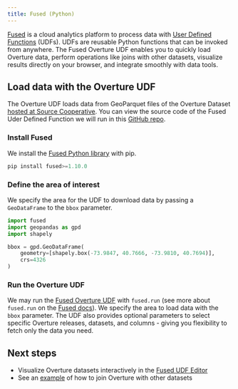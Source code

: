 ```yaml
---
title: Fused (Python)
---
```




[Fused](https://www.fused.io/) is a cloud analytics platform to process data with [User Defined Functions](https://docs.fused.io/core-concepts/write/) (UDFs). UDFs are reusable Python functions that can be invoked from anywhere. The Fused Overture UDF enables you to quickly load Overture data, perform operations like joins with other datasets, visualize results directly on your browser, and integrate smoothly with data tools.

## Load data with the Overture UDF

The Overture UDF loads data from GeoParquet files of the Overture Dataset [hosted at Source Cooperative](https://beta.source.coop/repositories/fused/overture/description/). You can view the source code of the Fused Uder Defined Function we will run in this [GitHub repo](https://github.com/fusedio/udfs/blob/main/public/Overture_Maps_Example/Overture_Maps_Example.py).


### Install Fused

We install the [Fused Python library](https://pypi.org/project/fused/) with pip. 

```python
pip install fused>=1.10.0
```

### Define the area of interest

We specify the area for the UDF to download data by passing a `GeoDataFrame` to the `bbox` parameter.

```python
import fused
import geopandas as gpd
import shapely

bbox = gpd.GeoDataFrame(
    geometry=[shapely.box(-73.9847, 40.7666, -73.9810, 40.7694)], 
    crs=4326
)
```

### Run the Overture UDF
We may run the [Fused Overture UDF](https://github.com/fusedio/udfs/blob/main/public/Overture_Maps_Example/Overture_Maps_Example.py) with `fused.run` (see more about `fused.run` on the [Fused docs](https://docs.fused.io/core-concepts/run/#fusedrun)). We specify the area to load data with the `bbox` parameter. The UDF also provides optional parameters to select specific Overture releases, datasets, and columns - giving you flexibility to fetch only the data you need.


<Tabs queryString="fused-run">
    <TabItem value="buildings" label="Buildings">
        <QueryBuilder query={`fused.run('UDF_Overture_Maps_Example', bbox=bbox, overture_type='building') `}></QueryBuilder>
    </TabItem>
    <TabItem value="water" label="Water">
        <QueryBuilder query={`fused.run('UDF_Overture_Maps_Example', bbox=bbox, overture_type='water')`}></QueryBuilder>
    </TabItem>
    <TabItem value="divisions" label="Divisions">
        <QueryBuilder query={`fused.run('UDF_Overture_Maps_Example', bbox=bbox, overture_type='division_boundary')
fused.run('UDF_Overture_Maps_Example', bbox=bbox, overture_type='division')
fused.run('UDF_Overture_Maps_Example', bbox=bbox, overture_type='division_area')`}></QueryBuilder>
    </TabItem>
    <TabItem value="segments-connectors" label="Segments & Connectors">
        <QueryBuilder query={`fused.run('UDF_Overture_Maps_Example', bbox=bbox, overture_type='segment')
fused.run('UDF_Overture_Maps_Example', bbox=bbox, overture_type='connector')`}></QueryBuilder>
    </TabItem>
    <TabItem value="landuse" label="Land Use">
        <QueryBuilder query={`fused.run('UDF_Overture_Maps_Example', bbox=bbox, overture_type='land_use')`}></QueryBuilder>
    </TabItem>
</Tabs>



## Next steps
- Visualize Overture datasets interactively in the [Fused UDF Editor](https://www.fused.io/workbench/catalog/Overture_Maps_Example-64071fb8-2c96-4015-adb9-596c3bac6787)
- See an [example](/examples/fused/) of how to join Overture with other datasets




